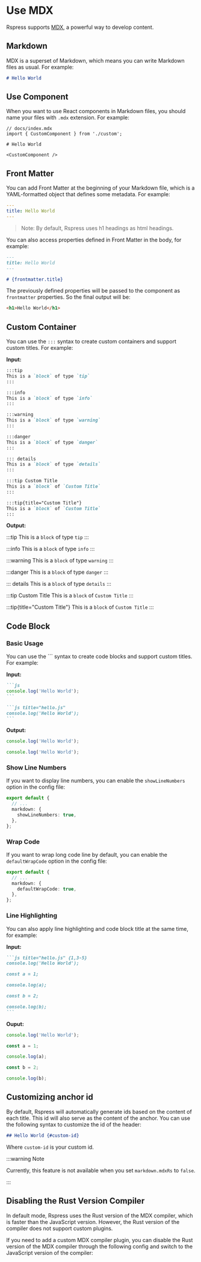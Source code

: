 # Use MDX

Rspress supports [MDX](https://mdxjs.com/), a powerful way to develop content.

## Markdown

MDX is a superset of Markdown, which means you can write Markdown files as usual. For example:

```md
# Hello World
```

## Use Component

When you want to use React components in Markdown files, you should name your files with `.mdx` extension. For example:

```mdx
// docs/index.mdx
import { CustomComponent } from './custom';

# Hello World

<CustomComponent />
```

## Front Matter

You can add Front Matter at the beginning of your Markdown file, which is a YAML-formatted object that defines some metadata. For example:

```yaml
---
title: Hello World
---
```

> Note: By default, Rspress uses h1 headings as html headings.

You can also access properties defined in Front Matter in the body, for example:

```markdown
---
title: Hello World
---

# {frontmatter.title}
```

The previously defined properties will be passed to the component as `frontmatter` properties. So the final output will be:

```html
<h1>Hello World</h1>
```

## Custom Container

You can use the `:::` syntax to create custom containers and support custom titles. For example:

**Input:**

```markdown
:::tip
This is a `block` of type `tip`
:::

:::info
This is a `block` of type `info`
:::

:::warning
This is a `block` of type `warning`
:::

:::danger
This is a `block` of type `danger`
:::

::: details
This is a `block` of type `details`
:::

:::tip Custom Title
This is a `block` of `Custom Title`
:::

:::tip{title="Custom Title"}
This is a `block` of `Custom Title`
:::
```

**Output:**

:::tip
This is a `block` of type `tip`
:::

:::info
This is a `block` of type `info`
:::

:::warning
This is a `block` of type `warning`
:::

:::danger
This is a `block` of type `danger`
:::

::: details
This is a `block` of type `details`
:::

:::tip Custom Title
This is a `block` of `Custom Title`
:::

:::tip{title="Custom Title"}
This is a `block` of `Custom Title`
:::

## Code Block

### Basic Usage

You can use the \`\`\` syntax to create code blocks and support custom titles. For example:

**Input:**

````md
```js
console.log('Hello World');
```

```js title="hello.js"
console.log('Hello World');
```
````

**Output:**

```js
console.log('Hello World');
```

```js title="hello.js"
console.log('Hello World');
```

### Show Line Numbers

If you want to display line numbers, you can enable the `showLineNumbers` option in the config file:

```ts title="rspress.config.ts"
export default {
  // ...
  markdown: {
    showLineNumbers: true,
  },
};
```

### Wrap Code

If you want to wrap long code line by default, you can enable the `defaultWrapCode` option in the config file:

```ts title="rspress.config.ts"
export default {
  // ...
  markdown: {
    defaultWrapCode: true,
  },
};
```

### Line Highlighting

You can also apply line highlighting and code block title at the same time, for example:

**Input:**

````md
```js title="hello.js" {1,3-5}
console.log('Hello World');

const a = 1;

console.log(a);

const b = 2;

console.log(b);
```
````

**Ouput:**

```js title="hello.js" {1,3-5}
console.log('Hello World');

const a = 1;

console.log(a);

const b = 2;

console.log(b);
```

## Customizing anchor id

By default, Rspress will automatically generate ids based on the content of each title. This id will also serve as the content of the anchor. You can use the following syntax to customize the id of the header:

```md
## Hello World {#custom-id}
```

Where `custom-id` is your custom id.

:::warning Note

Currently, this feature is not available when you set `markdown.mdxRs` to `false`.

:::

## Disabling the Rust Version Compiler

In default mode, Rspress uses the Rust version of the MDX compiler, which is faster than the JavaScript version. However, the Rust version of the compiler does not support custom plugins.

If you need to add a custom MDX compiler plugin, you can disable the Rust version of the MDX compiler through the following config and switch to the JavaScript version of the compiler:


<MdxRs />
